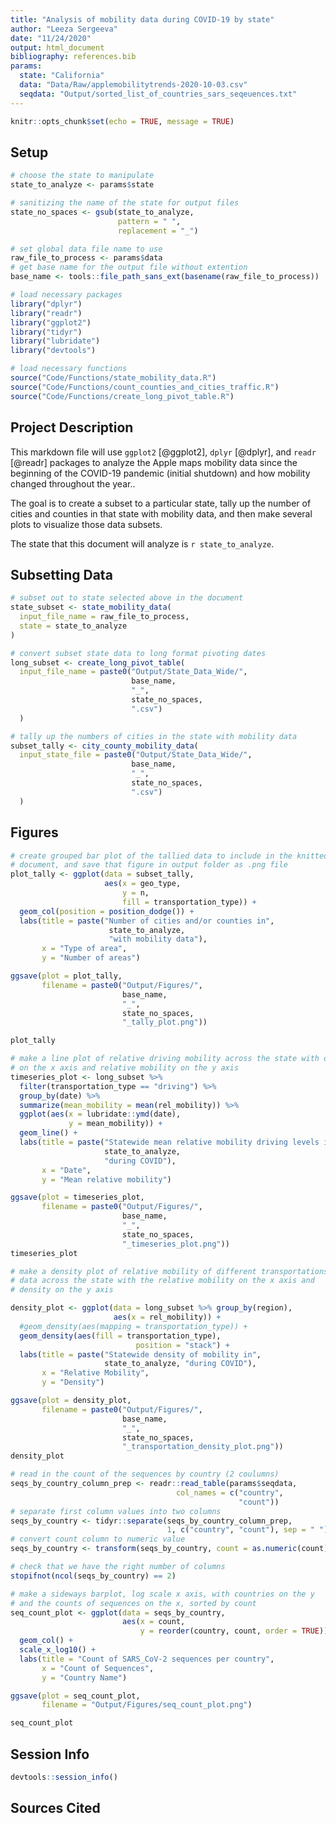 ```yaml
---
title: "Analysis of mobility data during COVID-19 by state"
author: "Leeza Sergeeva"
date: "11/24/2020"
output: html_document
bibliography: references.bib
params:
  state: "California"
  data: "Data/Raw/applemobilitytrends-2020-10-03.csv"
  seqdata: "Output/sorted_list_of_countries_sars_seqeuences.txt"
---
```


```r
knitr::opts_chunk$set(echo = TRUE, message = TRUE)
```

## Setup

```r
# choose the state to manipulate
state_to_analyze <- params$state

# sanitizing the name of the state for output files
state_no_spaces <- gsub(state_to_analyze,
                        pattern = " ",
                        replacement = "_")

# set global data file name to use
raw_file_to_process <- params$data
# get base name for the output file without extention
base_name <- tools::file_path_sans_ext(basename(raw_file_to_process))

```

```r
# load necessary packages
library("dplyr")
library("readr")
library("ggplot2")
library("tidyr")
library("lubridate")
library("devtools")

# load necessary functions
source("Code/Functions/state_mobility_data.R")
source("Code/Functions/count_counties_and_cities_traffic.R")
source("Code/Functions/create_long_pivot_table.R")
```

## Project Description

This markdown file will use `ggplot2` [@ggplot2], `dplyr` [@dplyr], and `readr` [@readr] packages to analyze the Apple maps mobility data since the beginning of the COVID-19 pandemic (initial shutdown) and how mobility changed throughout the year..

The goal is to create a subset to a particular state, tally up the number of cities and counties in that state with mobility data, and then make several plots to visualize those data subsets.

The state that this document will analyze is `r state_to_analyze`.

## Subsetting Data

```r
# subset out to state selected above in the document
state_subset <- state_mobility_data(
  input_file_name = raw_file_to_process,
  state = state_to_analyze
)
```

```r
# convert subset state data to long format pivoting dates
long_subset <- create_long_pivot_table(
  input_file_name = paste0("Output/State_Data_Wide/",
                           base_name,
                           "_",
                           state_no_spaces,
                           ".csv")
  )
```
```r
# tally up the numbers of cities in the state with mobility data
subset_tally <- city_county_mobility_data(
  input_state_file = paste0("Output/State_Data_Wide/",
                           base_name,
                           "_",
                           state_no_spaces,
                           ".csv")
  )
```


## Figures

```r
# create grouped bar plot of the tallied data to include in the knitted
# document, and save that figure in output folder as .png file
plot_tally <- ggplot(data = subset_tally,
                     aes(x = geo_type,
                         y = n,
                         fill = transportation_type)) +
  geom_col(position = position_dodge()) +
  labs(title = paste("Number of cities and/or counties in",
                      state_to_analyze,
                      "with mobility data"),
       x = "Type of area",
       y = "Number of areas")

ggsave(plot = plot_tally,
       filename = paste0("Output/Figures/",
                         base_name,
                         "_",
                         state_no_spaces,
                         "_tally_plot.png"))

plot_tally
```

```r
# make a line plot of relative driving mobility across the state with date
# on the x axis and relative mobility on the y axis
timeseries_plot <- long_subset %>%
  filter(transportation_type == "driving") %>%
  group_by(date) %>%
  summarize(mean_mobility = mean(rel_mobility)) %>%
  ggplot(aes(x = lubridate::ymd(date),
             y = mean_mobility)) +
  geom_line() +
  labs(title = paste("Statewide mean relative mobility driving levels in",
                     state_to_analyze,
                     "during COVID"),
       x = "Date",
       y = "Mean relative mobility")

ggsave(plot = timeseries_plot,
       filename = paste0("Output/Figures/",
                         base_name,
                         "_",
                         state_no_spaces,
                         "_timeseries_plot.png"))
timeseries_plot
```

```r
# make a density plot of relative mobility of different transportations types
# data across the state with the relative mobility on the x axis and
# density on the y axis

density_plot <- ggplot(data = long_subset %>% group_by(region),
                       aes(x = rel_mobility)) +
  #geom_density(aes(mapping = transportation_type)) +
  geom_density(aes(fill = transportation_type),
                            position = "stack") +
  labs(title = paste("Statewide density of mobility in",
                     state_to_analyze, "during COVID"),
       x = "Relative Mobility",
       y = "Density")

ggsave(plot = density_plot,
       filename = paste0("Output/Figures/",
                         base_name,
                         "_",
                         state_no_spaces,
                         "_transportation_density_plot.png"))
density_plot
```

```r
# read in the count of the sequences by country (2 coulumns)
seqs_by_country_column_prep <- readr::read_table(params$seqdata,
                                     col_names = c("country",
                                                   "count"))
# separate first column values into two columns
seqs_by_country <- tidyr::separate(seqs_by_country_column_prep,
                                   1, c("country", "count"), sep = " ")
# convert count column to numeric value
seqs_by_country <- transform(seqs_by_country, count = as.numeric(count))

# check that we have the right number of columns
stopifnot(ncol(seqs_by_country) == 2)

# make a sideways barplot, log scale x axis, with countries on the y
# and the counts of sequences on the x, sorted by count
seq_count_plot <- ggplot(data = seqs_by_country,
                         aes(x = count,
                             y = reorder(country, count, order = TRUE))) +
  geom_col() +
  scale_x_log10() +
  labs(title = "Count of SARS_CoV-2 sequences per country",
       x = "Count of Sequences",
       y = "Country Name")

ggsave(plot = seq_count_plot,
       filename = "Output/Figures/seq_count_plot.png")

seq_count_plot
```



## Session Info

```r
devtools::session_info()
```

## Sources Cited
